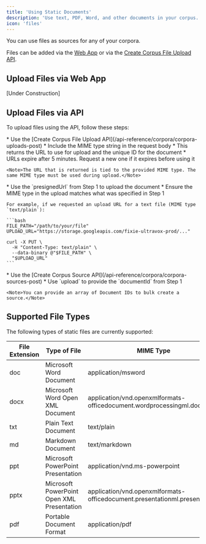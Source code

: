 ```yaml
---
title: 'Using Static Documents'
description: 'Use text, PDF, Word, and other documents in your corpus.'
icon: 'files'
---
```


You can use files as sources for any of your corpora.

Files can be added via the [Web App](https://app.ultravox.ai/rag) or via the [Create Corpus File Upload API](/api-reference/corpora/corpora-uploads-post).

## Upload Files via Web App
[Under Construction]

## Upload Files via API
To upload files using the API, follow these steps:

<Steps>
  <Step title="Step 1: Request Upload URL">
    * Use the [Create Corpus File Upload API](/api-reference/corpora/corpora-uploads-post)
    * Include the MIME type string in the request body
    * This returns the URL to use for upload and the unique ID for the document
    * URLs expire after 5 minutes. Request a new one if it expires before using it

    <Note>The URL that is returned is tied to the provided MIME type. The same MIME type must be used during upload.</Note>
  </Step>
  <Step title="Step 2: Upload File">
    * Use the `presignedUrl` from Step 1 to upload the document
    * Ensure the MIME type in the upload matches what was specified in Step 1

    For example, if we requested an upload URL for a text file (MIME type `text/plain`):

    ```bash
    FILE_PATH="/path/to/your/file"
    UPLOAD_URL="https://storage.googleapis.com/fixie-ultravox-prod/..."

    curl -X PUT \
      -H "Content-Type: text/plain" \
      --data-binary @"$FILE_PATH" \
      "$UPLOAD_URL"
    ```
  </Step>
  <Step title="Step 3: Create New Source with Uploaded Document">
    * Use the [Create Corpus Source API](/api-reference/corpora/corpora-sources-post)
    * Use `upload` to provide the `documentId` from Step 1

    <Note>You can provide an array of Document IDs to bulk create a source.</Note>
  </Step>
</Steps>

## Supported File Types

The following types of static files are currently supported:

| File Extension | Type of File | MIME Type |
| -------------- | ------------ | --------- |
| doc | Microsoft Word Document | application/msword |
| docx | Microsoft Word Open XML Document | application/vnd.openxmlformats-officedocument.wordprocessingml.document |
| txt | Plain Text Document | text/plain |
| md | Markdown Document | text/markdown |
| ppt | Microsoft PowerPoint Presentation | application/vnd.ms-powerpoint |
| pptx | Microsoft PowerPoint Open XML Presentation | application/vnd.openxmlformats-officedocument.presentationml.presentation |
| pdf | Portable Document Format | application/pdf |